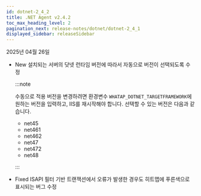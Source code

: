 ```yaml
---
id: dotnet-2_4_2
title: .NET Agent v2.4.2
toc_max_heading_level: 2
pagination_next: release-notes/dotnet/dotnet-2_4_1
displayed_sidebar: releaseSidebar
---
```


2025년 04월 26일

- <Status priority='1'>New</Status> 설치되는 서버의 닷넷 런타임 버전에 따라서 자동으로 버전이 선택되도록 수정

    :::note 

    수동으로 적용 버전을 변경하려면 환경변수 `WHATAP_DOTNET_TARGETFRAMEWORK`에 원하는 버전을 입력하고, IIS를 재시작해야 합니다. 선택할 수 있는 버전은 다음과 같습니다.

    * net45
    * net461
    * net462
    * net47
    * net472
    * net48

    :::

- <Status priority='0'>Fixed</Status> ISAPI 필터 기반 트랜잭션에서 오류가 발생한 경우도 히트맵에 푸른색으로 표시되는 버그 수정


<DownloadAgent />